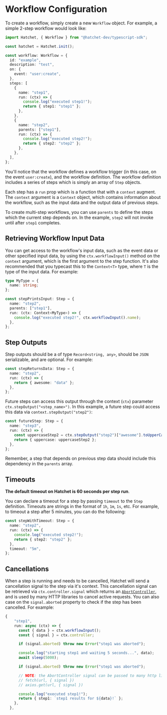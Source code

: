 # Workflow Configuration

To create a workflow, simply create a new `Workflow` object. For example, a simple 2-step workflow would look like:

```ts
import Hatchet, { Workflow } from "@hatchet-dev/typescript-sdk";

const hatchet = Hatchet.init();

const workflow: Workflow = {
  id: "example",
  description: "test",
  on: {
    event: "user:create",
  },
  steps: [
    {
      name: "step1",
      run: (ctx) => {
        console.log("executed step1!");
        return { step1: "step1" };
      },
    },
    {
      name: "step2",
      parents: ["step1"],
      run: (ctx) => {
        console.log("executed step2!");
        return { step2: "step2" };
      },
    },
  ],
};
```

You'll notice that the workflow defines a workflow trigger (in this case, on the event `user:create`), and the workflow definition. The workflow definition includes a series of steps which is simply an array of `Step` objects.

Each step has a `run` prop which is a function that with a `context` augment. The `context` argument is a `Context` object, which contains information about the workflow, such as the input data and the output data of previous steps.

To create multi-step workflows, you can use `parents` to define the steps which the current step depends on. In the example, `step2` will not invoke until after `step1` completes.

## Retrieving Workflow Input Data

You can get access to the workflow's input data, such as the event data or other specified input data, by using the `ctx.workflowInput()` method on the `context` argument, which is the first argument to the step function. It's also recommended that you typecast this to the `Context<T>` type, where `T` is the type of the input data. For example:

```ts
type MyType = {
  name: string;
};

const stepPrintsInput: Step = {
  name: "step2",
  parents: ["step1"],
  run: (ctx: Context<MyType>) => {
    console.log("executed step2!", ctx.workflowInput().name);
  },
};
```

## Step Outputs

Step outputs should be a of type `Record<string, any>`, should be `JSON` serializable, and are optional. For example:

```ts
const stepReturnsData: Step = {
  name: "step2",
  run: (ctx) => {
    return { awesome: "data" };
  },
};
```

Future steps can access this output through the context (`ctx`) parameter `ctx.stepOutput("<step_name>")`. In this example, a future step could access this data via `context.stepOutput("step2")`:

```ts
const futureStep: Step = {
  name: "step3",
  run: (ctx) => {
    const uppercaseStep2 = ctx.stepOutput("step2")["awesome"].toUpperCase();
    return { uppercase: uppercaseStep2 };
  },
};
```

Remember, a step that depends on previous step data should include this dependency in the `parents` array.

## Timeouts

**The default timeout on Hatchet is 60 seconds per step run**.

You can declare a timeout for a step by passing `timeout` to the `Step` definition. Timeouts are strings in the format of `1h`, `1m`, `1s`, etc. For example, to timeout a step after 5 minutes, you can do the following:

```ts
const stepWithTimeout: Step = {
  name: "step2",
  run: (ctx) => {
    console.log("executed step2!");
    return { step2: "step2" };
  },
  timeout: "5m",
};
```

## Cancellations

When a step is running and needs to be cancelled, Hatchet will send a cancellation signal to the step via it's context. This cancellation signal can be retrieved via `ctx.controller.signal` which returns an [`AbortController`](https://developer.mozilla.org/en-US/docs/Web/API/AbortController), and is used by many HTTP libraries to cancel active requests. You can also case on the `signal.aborted` property to check if the step has been cancelled. For example:

```ts
{
    "step1",
    run: async (ctx) => {
      const { data } = ctx.workflowInput();
      const { signal } = ctx.controller;

      if (signal.aborted) throw new Error("step1 was aborted");

      console.log("starting step1 and waiting 5 seconds...", data);
      await sleep(5000);

      if (signal.aborted) throw new Error("step1 was aborted");

      // NOTE: the AbortController signal can be passed to many http libraries to cancel active requests
      // fetch(url, { signal })
      // axios.get(url, { signal })

      console.log("executed step1!");
      return { step1: `step1 results for ${data}!` };
    },
  },
```
